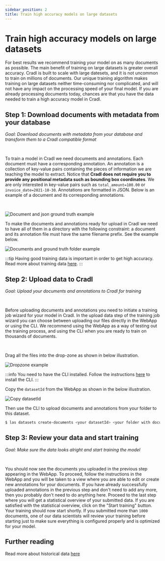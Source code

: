 ```yaml
---
sidebar_position: 2
title: Train high accuracy models on large datasets
---
```



# Train high accuracy models on large datasets

For best results we recommend training your model on as many documents as possible. The main benefit of training on large 
datasets is greater overall accuracy. Cradl is built to scale with large datesets, and it is not uncommon to train on 
millions of documents. Our unique training algorithm makes training on large datasets neither time-consuming nor 
complicated, and will not have any impact on the processing speed of your final model. If you are already processing 
documents today, chances are that you have the data needed to train a high accuracy model in Cradl.

## Step 1: Download documents with metadata from your database

*Goal: Download documents with metadata from your database and transform them to a Cradl compatible format*

<br/>

To train a model in Cradl we need documents and annotations. Each document must have a corresponding 
annotation. An annotation is a collection of key-value pairs containing the pieces of information we are teaching the model to extract. 
Notice that **Cradl does not require you to provide any positional metadata such as bounding box coordinates**. We are 
only interested in key-value pairs such as `total_amount=100.00` or `invoice_date=2021-10-30`. Annotations are 
formatted in JSON. Below is an example of a document and its corresponding annotations.

<br/>

![Document and json ground truth example](/img/get-started/document-and-json-ground-truth-example.png)

To make the documents and annotations ready for upload in Cradl we need to have all of them in a directory with the 
following constraint: a document and its annotation file must have the same filename prefix. See the example 
below.

![Documents and ground truth folder example](/img/get-started/documents-and-ground-truth-folder.svg)

:::tip
Having good training data is important in order to get high accuracy. Read more about training data 
[here](../concepts/training-data#data-quality).
:::

## Step 2: Upload data to Cradl

*Goal: Upload your documents and annotations to Cradl for training*

<br/>

Before uploading documents and annotations you need to initiate a training job wizard for your model 
in Cradl. In the upload data step of the training job wizard you can choose between uploading our files directly in 
the WebApp or using the CLI. We recommend using the WebApp as a way of testing out the training process, and using the 
CLI when you are ready to train on thousands of documents.

<br/>

<Tabs>

<TabItem value="WebApp" label="Using the WebApp" default>

Drag all the files into the drop-zone as shown in below illustration.

![Dropzone example](/img/get-started/dropzone-example.png)

</TabItem>

<TabItem value="CLI" label="Using the CLI" default>

:::info
You need to have the CLI installed. Follow the instructions [here](../reference/cli) to install the CLI.
:::

Copy the `datasetId` from the WebApp as shown in the below illustration.

![Copy datasetId](/img/get-started/copy-dataset-id.png)

Then use the CLI to upload documents and annotations from your folder to this dataset. 

```bash
$ las datasets create-documents <your datasetId> <your folder with documents and annotations>
```

</TabItem>

</Tabs>

## Step 3: Review your data and start training

*Goal: Make sure the data looks alright and start training the model*

<br/>

You should now see the documents you uploaded in the previous step appearing in the WebApp. To proceed, follow the 
instructions in the WebApp and you will be taken to a view where you are able to edit or create new annotations for 
your documents. If you have already successfully uploaded annotations in the previous step and don't need to add any 
more, then you probably don't need to do anything here. Proceed to the last step where you will get a statistical 
overview of your submitted data. If you are satisfied with the statistical overview, click on the "Start training" button. Your training 
should now start shortly. If you submitted more than `1000` documents, one of our data scientists will review your
training before starting just to make sure everything is configured properly and is optimized for your model.

## Further reading

Read more about historical data [here](https://www.cradl.ai/guides/how-to-leverage-historical-data?utm_campaign=docs)
